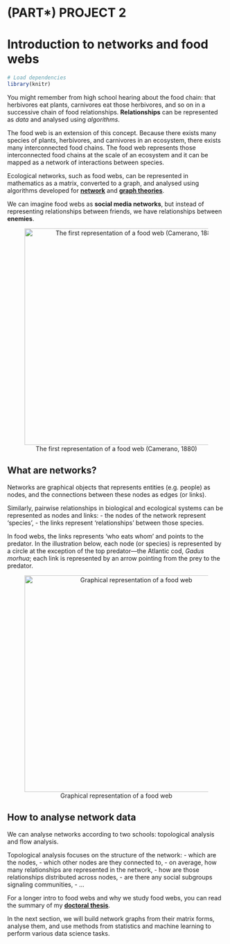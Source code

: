 # (PART\*) PROJECT 2 {-}

# Introduction to networks and food webs {#intro-foodweb}

```r
# Load dependencies
library(knitr)
```

You might remember from high school hearing about the food chain: that herbivores eat
plants, carnivores eat those herbivores, and so on in a successive chain of food relationships. **Relationships** can be represented as _data_ and analysed using _algorithms_.

The food web is an extension of this concept. Because there exists many species of plants, herbivores, and carnivores in an ecosystem, there exists many interconnected food chains. The food web represents those interconnected food chains at the scale of an ecosystem and it can be mapped as a network of interactions between species.

Ecological networks, such as food webs, can be represented in mathematics as a matrix, converted to a graph, and analysed using algorithms developed for [**network**](https://en.wikipedia.org/wiki/Network_theory) and [**graph theories**](https://en.wikipedia.org/wiki/Graph_theory).

We can imagine food webs as **social media networks**, but instead of representing relationships between friends, we have relationships between **enemies**.

<center>

![The first representation of a food web (Camerano, 1880) \label{camerano_network}](images/01-intro_food_web/camerano_network.png){width=500px}

</center>


## What are networks?

Networks are graphical objects that represents entities (e.g. people) as nodes, and the connections between these nodes as edges (or links).

Similarly, pairwise relationships in biological and ecological systems can be represented as nodes and links:
- the nodes of the network represent 'species',
- the links represent 'relationships' between those species.

In food webs, the links represents 'who eats whom' and points to the predator.
In the illustration below, each node (or species) is represented by a circle at the exception of the top predator—the Atlantic cod, _Gadus morhua_; each link is represented by an arrow pointing from the prey to the predator.

<center>

![Graphical representation of a food web \label{foodweb-topology}](images/01-intro_food_web/food-web-topology.png){width=500px}

</center>

## How to analyse network data

We can analyse networks according to two schools: topological analysis and flow analysis.

Topological analysis focuses on the structure of the network:
- which are the nodes,
- which other nodes are they connected to,
- on average, how many relationships are represented in the network,
- how are those relationships distributed across nodes,
- are there any social subgroups signaling communities,
- ...



For a longer intro to food webs and why we study food webs, you can read the summary of my [**doctoral thesis**](https://www.doria.fi/bitstream/handle/10024/184805/olivier_pierre.pdf?sequence=2&isAllowed=y).

In the next section, we will build network graphs from their matrix forms, analyse them, and use methods from statistics and machine learning to perform various data science tasks.